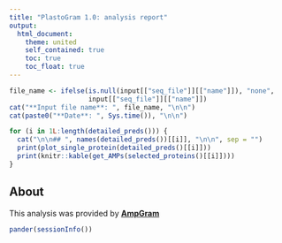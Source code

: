 ```yaml
---
title: "PlastoGram 1.0: analysis report"
output:
  html_document:
    theme: united
    self_contained: true
    toc: true
    toc_float: true
---
```


<style>
img {
    max-width: none;

    /* other options:
    max-width: 200%;
    max-width: 700px;
    max-width: 9in;
    max-width: 25cm;
    etc
    */
}
</style>

```r
file_name <- ifelse(is.null(input[["seq_file"]][["name"]]), "none",
                    input[["seq_file"]][["name"]])
cat("**Input file name**: ", file_name, "\n\n")
cat(paste0("**Date**: ", Sys.time()), "\n\n")

```


```r

for (i in 1L:length(detailed_preds())) {
  cat("\n\n## ", names(detailed_preds())[[i]], "\n\n", sep = "")
  print(plot_single_protein(detailed_preds()[[i]]))
  print(knitr::kable(get_AMPs(selected_proteins()[[i]])))
}
```

## About

This analysis was provided by [**AmpGram**](https://github.com/michbur/AmpGram)

```r
pander(sessionInfo())
```


